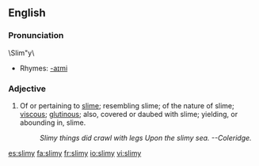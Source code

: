 ==English==
===Pronunciation===
\Slim"y\
*Rhymes: [[Rhymes:English:-aɪmi|-aɪmi]]
===Adjective===
{{en-adj|slimier|slimiest}}
# Of or pertaining to [[slime]]; resembling slime; of the nature of slime; [[viscous]]; [[glutinous]]; also, covered or daubed with slime; yielding, or abounding in, slime.
#:''Slimy things did crawl with legs Upon the slimy sea. --Coleridge.''

[[es:slimy]]
[[fa:slimy]]
[[fr:slimy]]
[[io:slimy]]
[[vi:slimy]]
